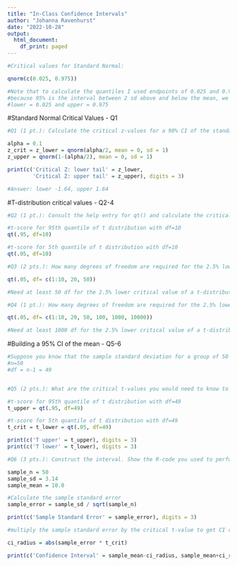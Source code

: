 ```yaml
---
title: "In-Class Confidence Intervals"
author: "Johanna Ravenhurst"
date: "2022-10-28"
output:
  html_document:
    df_print: paged
---
```


```r
#Critical values for Standard Normal:

qnorm(c(0.025, 0.975))

#Note that to calculate the quantiles I used endpoints of 0.025 and 0.975 instead of 0.05 and 0.95. Why?
#because 95% is the interval between 2 sd above and below the mean, we subtract 5/2 from each side of the distribution
#lower = 0.025 and upper = 0.975
```
#Standard Normal Critical Values - Q1
```r
#Q1 (1 pt.): Calculate the critical z-values for a 90% CI of the standard normal distribution (not a 95% interval). Show the R-code you used to perform the calculation.

alpha = 0.1
z_crit = z_lower = qnorm(alpha/2, mean = 0, sd = 1)
z_upper = qnorm(1-(alpha/2), mean = 0, sd = 1)

print(c('Critical Z: lower tail' = z_lower,
        'Critical Z: upper tail' = z_upper), digits = 3)

#Answer: lower -1.64, upper 1.64


```
#T-distribution critical values - Q2-4

```r

#Q2 (1 pt.): Consult the help entry for qt() and calculate the critical values for df = 10. Show the R-code you used to perform the calculation.

#t-score for 95th quantile of t distribution with df=10
qt(.95, df=10)

#t-score for 5th quantile of t distribution with df=10
qt(.05, df=10)

#Q3 (2 pts.): How many degrees of freedom are required for the 2.5% lower critical value of a t-distribution to match the 2.5% lower critical z-value (from the standard normal) to within one decimal place? Show the R-code you used to perform the calculation.

qt(.05, df= c(1:10, 20, 50))

#Need at least 50 df for the 2.5% lower critical value of a t-distribution to almost match the 2.5% lower critical z-value of -1.64 to within one decimal place.

```
```r
#Q4 (1 pt.): How many degrees of freedom are required for the 2.5% lower critical value of a t-distribution to match the 2.5% lower critical z-value (from the standard normal) to within two decimal places? Show the R-code you used to perform the calculation.

qt(.05, df= c(1:10, 20, 50, 100, 1000, 10000))

#Need at least 1000 df for the 2.5% lower critical value of a t-distribution to almost match the 2.5% lower critical z-value of -1.64 to within one decimal place.

```


#Building a 95% CI of the mean - Q5-6

```r
#Suppose you know that the sample standard deviation for a group of 50 measurements is 3.14. The mean value is 10.0.
#n=50
#df = n-1 = 49


#Q5 (2 pts.): What are the critical t-values you would need to know to construct a 95% CI on the mean?

#t-score for 95th quantile of t distribution with df=49
t_upper = qt(.95, df=49)

#t-score for 5th quantile of t distribution with df=49
t_crit = t_lower = qt(.05, df=49)

print(c('T upper' = t_upper), digits = 3)
print(c('T lower' = t_lower), digits = 3)

#Q6 (3 pts.): Construct the interval. Show the R-code you used to perform the calculation.

sample_n = 50
sample_sd = 3.14
sample_mean = 10.0

#Calculate the sample standard error
sample_error = sample_sd / sqrt(sample_n)

print(c('Sample Standard Error' = sample_error), digits = 3)

#multiply the sample standard error by the critical t-value to get CI radius

ci_radius = abs(sample_error * t_crit)

print(c('Confidence Interval' = sample_mean-ci_radius, sample_mean+ci_radius), digits =5)


```

